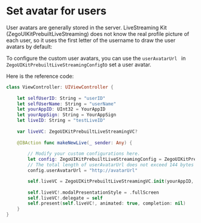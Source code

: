 # Set avatar for users


User avatars are generally stored in the server. LiveStreaming Kit (ZegoUIKitPrebuiltLiveStreaming) does not know the real profile picture of each user, so it uses the first letter of the username to draw the user avatars by default:




To configure the custom user avatars, you can use the `userAvatarUrl ` in `ZegoUIKitPrebuiltLiveStreamingConfig`to set a user avatar.

Here is the reference code:

```swift
class ViewController: UIViewController {
    
    let selfUserID: String = "userID" 
    let selfUserName: String = "userName"
    let yourAppID: UInt32 = YourAppID
    let yourAppSign: String = YourAppSign
    let liveID: String = "testLiveID"
    
    var liveVC: ZegoUIKitPrebuiltLiveStreamingVC?
    
    @IBAction func makeNewLive(_ sender: Any) {
        
        // Modify your custom configurations here.
        let config: ZegoUIKitPrebuiltLiveStreamingConfig = ZegoUIKitPrebuiltLiveStreamingConfig.host()
        // The total length of userAvatarUrl does not exceed 144 bytes
        config.userAvatarUrl = "http://avatarUrl"

        self.liveVC = ZegoUIKitPrebuiltLiveStreamingVC.init(yourAppID, appSign: yourAppSign, userID: selfUserID, userName: self.selfUserName ?? "", liveID: liveID, config: config)
        
        self.liveVC!.modalPresentationStyle = .fullScreen
        self.liveVC!.delegate = self
        self.present(self.liveVC!, animated: true, completion: nil)
    }
}
```
